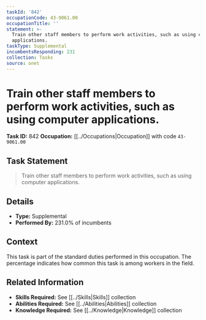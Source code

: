 ```yaml
---
taskId: '842'
occupationCode: 43-9061.00
occupationTitle: ''
statement: >-
  Train other staff members to perform work activities, such as using computer
  applications.
taskType: Supplemental
incumbentsResponding: 231
collection: Tasks
source: onet
---
```

# Train other staff members to perform work activities, such as using computer applications.

**Task ID:** 842
**Occupation:** [[../Occupations|Occupation]] with code `43-9061.00`

## Task Statement

> Train other staff members to perform work activities, such as using computer applications.

## Details

- **Type:** Supplemental
- **Performed By:** 231.0% of incumbents

## Context

This task is part of the standard duties performed in this occupation. The percentage indicates how common this task is among workers in the field.

## Related Information

- **Skills Required:** See [[../Skills|Skills]] collection
- **Abilities Required:** See [[../Abilities|Abilities]] collection
- **Knowledge Required:** See [[../Knowledge|Knowledge]] collection
